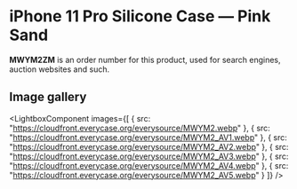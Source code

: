
# iPhone 11 Pro Silicone Case — Pink Sand

<Callout type='info' emoji='👉🏻'>**MWYM2ZM** is an order number for this product, used for search engines, auction websites and such.</Callout>

## Image gallery

<LightboxComponent
    images={[
      {
        src: "https://cloudfront.everycase.org/everysource/MWYM2.webp"
      },
      {
        src: "https://cloudfront.everycase.org/everysource/MWYM2_AV1.webp"
      },
      {
        src: "https://cloudfront.everycase.org/everysource/MWYM2_AV2.webp"
      },
      {
        src: "https://cloudfront.everycase.org/everysource/MWYM2_AV3.webp"
      },
      {
        src: "https://cloudfront.everycase.org/everysource/MWYM2_AV4.webp"
      },
      {
        src: "https://cloudfront.everycase.org/everysource/MWYM2_AV5.webp"
      }
    ]}
  />

